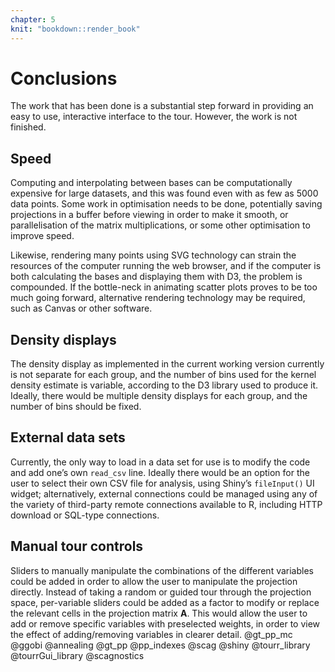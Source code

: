 ```yaml
---
chapter: 5
knit: "bookdown::render_book"
---
```


# Conclusions {#ch:conclusions}

The work that has been done is a substantial step forward in providing an easy to use, interactive interface to the tour. However, the work is not finished.

## Speed

Computing and interpolating between bases can be computationally expensive for large datasets, and this was found even with as few as 5000 data points. Some work in optimisation needs to be done, potentially saving projections in a buffer before viewing in order to make it smooth, or parallelisation of the matrix multiplications, or some other optimisation to improve speed.

Likewise, rendering many points using SVG technology can strain the resources of the computer running the web browser, and if the computer is both calculating the bases and displaying them with D3, the problem is compounded. If the bottle-neck in animating scatter plots proves to be too much going forward, alternative rendering technology may be required, such as Canvas or other software.

## Density displays

The density display as implemented in the current working version currently is not separate for each group, and the number of bins used for the kernel density estimate is variable, according to the D3 library used to produce it. Ideally, there would be multiple density displays for each group, and the number of bins should be fixed.

## External data sets

Currently, the only way to load in a data set for use is to modify the code and add one's own `read_csv` line. Ideally there would be an option for the user to select their own CSV file for analysis, using Shiny's `fileInput()` UI widget; alternatively, external connections could be managed using any of the variety of third-party remote connections available to R, including HTTP download or SQL-type connections.

## Manual tour controls

Sliders to manually manipulate the combinations of the different variables could be added in order to allow the user to manipulate the projection directly. Instead of taking a random or guided tour through the projection space, per-variable sliders could be added as a factor to modify or replace the relevant cells in the projection matrix $\mathbf{A}$. This would allow the user to add or remove specific variables with preselected weights, in order to view the effect of adding/removing variables in clearer detail. @gt_pp_mc @ggobi @annealing @gt_pp @pp_indexes @scag @shiny @tourr_library @tourrGui_library @scagnostics 


